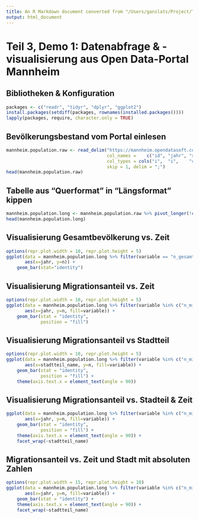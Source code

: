 ```yaml
---
title: An R Markdown document converted from "/Users/ganslats/Project/TMF-School/TMF-School-Datenanalyse-Visualisierung/Notebooks/teil-3-demo-01-mannheim-opendata.ipynb"
output: html_document
---
```


# Teil 3, Demo 1: Datenabfrage & -visualisierung aus Open Data-Portal Mannheim

## Bibliotheken & Konfiguration

```r
packages <- c("readr", "tidyr", "dplyr", "ggplot2")
install.packages(setdiff(packages, rownames(installed.packages())))
lapply(packages, require, character.only = TRUE)
```

## Bevölkerungsbestand vom Portal einlesen

```r
mannheim.population.raw <- read_delim("https://mannheim.opendatasoft.com/explore/dataset/bevolkerungsbestand-in-mannheim-2009-2023/download/?format=csv&timezone=Europe/Berlin&lang=de&use_labels_for_header=true&csv_separator=%3B",
                                      col_names =    c("id", "jahr", "stadtteil_id", "stadtteil_name", "n_gesamt", "n_weiblich", "n_ohne_migration", "n_mit_migration", "n_auslaender"),
                                      col_types = cols("i",  "i",    "c",            "c",              "d",        "d",          "d",                "d",               "d"),
                                      skip = 1, delim = ";")
head(mannheim.population.raw)
```

## Tabelle aus "Querformat" in "Längsformat" kippen

```r
mannheim.population.long <- mannheim.population.raw %>% pivot_longer(!c(id, jahr, stadtteil_id, stadtteil_name), names_to="variable", values_to="n")
head(mannheim.population.long)
```

## Visualisierung Gesamtbevölkerung vs. Zeit

```r
options(repr.plot.width = 10, repr.plot.height = 5)
ggplot(data = mannheim.population.long %>% filter(variable == "n_gesamt") %>% group_by(jahr) %>% summarize(n = sum(n), .groups="keep"), 
       aes(x=jahr, y=n)) + 
    geom_bar(stat="identity")
```

## Visualisierung Migrationsanteil vs. Zeit

```r
options(repr.plot.width = 10, repr.plot.height = 5)
ggplot(data = mannheim.population.long %>% filter(variable %in% c("n_mit_migration", "n_ohne_migration")) %>% group_by(jahr, variable) %>% summarize(n = sum(n), .groups="keep"), 
       aes(x=jahr, y=n, fill=variable)) + 
    geom_bar(stat = "identity",
             position = "fill")
```

## Visualisierung Migrationsanteil vs Stadtteil

```r
options(repr.plot.width = 10, repr.plot.height = 5)
ggplot(data = mannheim.population.long %>% filter(variable %in% c("n_mit_migration", "n_ohne_migration")) %>% group_by(stadtteil_name, variable) %>% summarize(n = sum(n), .groups="keep"), 
       aes(x=stadtteil_name, y=n, fill=variable)) + 
    geom_bar(stat = "identity", 
             position = "fill") +
    theme(axis.text.x = element_text(angle = 90))
```

## Visualisierung Migrationsanteil vs. Stadteil & Zeit

```r
ggplot(data = mannheim.population.long %>% filter(variable %in% c("n_mit_migration", "n_ohne_migration")) %>% group_by(jahr, stadtteil_name, variable) %>% summarize(n = sum(n), .groups="keep"), 
       aes(x=jahr, y=n, fill=variable)) + 
    geom_bar(stat = "identity", 
             position = "fill") +
    theme(axis.text.x = element_text(angle = 90)) +
    facet_wrap(~stadtteil_name)
```
## Migrationsanteil vs. Zeit und Stadt mit absoluten Zahlen

```r
options(repr.plot.width = 15, repr.plot.height = 10)
ggplot(data = mannheim.population.long %>% filter(variable %in% c("n_mit_migration", "n_ohne_migration")) %>% group_by(jahr, stadtteil_name, variable) %>% summarize(n = sum(n), .groups="keep"),
       aes(x=jahr, y=n, fill=variable)) +
    geom_bar(stat = "identity") +
    theme(axis.text.x = element_text(angle = 90)) +
    facet_wrap(~stadtteil_name)
```
